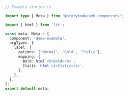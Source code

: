 ```ts
// Example.stories.ts

import type { Meta } from '@storybook/web-components';

import { html } from 'lit';

const meta: Meta = {
  component: 'demo-example',
  argTypes: {
    label: {
      options: ['Normal', 'Bold', 'Italic'],
      mapping: {
        Bold: html`<b>Bold</b>`,
        Italic: html`<i>Italic</i>`,
      },
    },
  },
};
export default meta;
```
